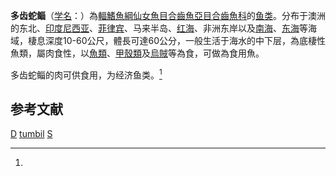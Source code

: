 {{Speciesbox 
| taxon = Saurida tumbil
| status = NE
| status_system = IUCN3.1
| authority = Bloch, 1795<ref name='id5511'>{{cite web| url =http://www.bioinfo.cn/db05/BjdwSpecies.php?action=view&id=5511| title =多齿蛇鲻| work =中国动物物种编目数据库| publisher =中国科学院微生物研究所| author =中国科学院动物研究所| accessdate =2009-04-11| deadurl =yes| archiveurl =https://web.archive.org/web/20160305094245/http://www.bioinfo.cn/db05/BjdwSpecies.php?action=view&id=5511| archivedate =2016-03-05}}</ref>
| synonyms = *''Salmo tumbil''<br /><small>Bloch, 1795</small>
*''Saurida argyrophanes''<br /><small>Richardson, 1846</small>
*''Saurida australis''<br /><small>Castelnau, 1879</small>
*''Saurida ferox''<br /><small>Ramsay, 1883</small>
*''Saurida truculenta''<br /><small>Macleay, 1881</small>
}}

'''多齿蛇鲻'''（[[学名|学名]]：{{lang|la|''Saurida tumbil''}}）為[[輻鰭魚綱|輻鰭魚綱]][[仙女魚目|仙女魚目]][[合齒魚亞目|合齒魚亞目]][[合齒魚科|合齒魚科]]的[[鱼类|鱼类]]。分布于澳洲的东北、[[印度尼西亚|印度尼西亚]]、[[菲律宾|菲律宾]]、马来半岛、[[红海|红海]]、非洲东岸以及[[南海|南海]]、[[东海|东海]]等海域，棲息深度10-60公尺，體長可達60公分，一般生活于海水的中下层，為底棲性魚類，屬肉食性，以[[魚類|魚類]]、[[甲殼類|甲殼類]]及[[烏賊|烏賊]]等為食，可做為食用魚。

多齿蛇鲻的肉可供食用，为经济鱼类。<ref name='id5511'/>

== 参考文献 ==
{{reflist}}

{{Taxonbar|from=Q2632361}}

[[Category:食用魚|D]]
[[Category:蛇鲻属|tumbil]]
[[Category:1795年描述的魚類|S]]